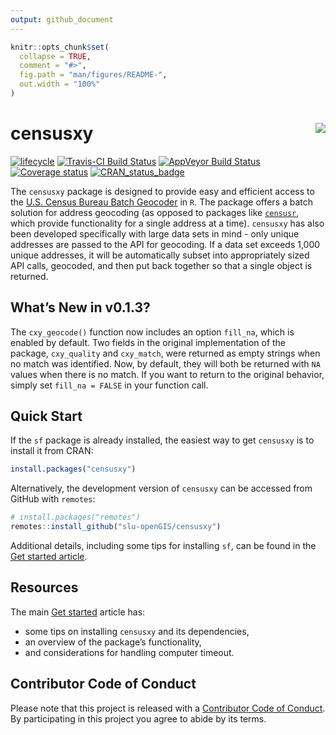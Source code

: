 ```yaml
---
output: github_document
---
```


<!-- index.md is generated from index.Rmd. Please edit that file -->

```r
knitr::opts_chunk$set(
  collapse = TRUE,
  comment = "#>",
  fig.path = "man/figures/README-",
  out.width = "100%"
)
```

# censusxy <img src="man/figures/logo.png" align="right" />

[![lifecycle](https://img.shields.io/badge/lifecycle-maturing-blue.svg)](https://www.tidyverse.org/lifecycle/#maturing)
[![Travis-CI Build Status](https://travis-ci.org/slu-openGIS/censusxy.svg?branch=master)](https://travis-ci.org/slu-openGIS/censusxy)
[![AppVeyor Build Status](https://ci.appveyor.com/api/projects/status/github/slu-openGIS/censusxy?branch=master&svg=true)](https://ci.appveyor.com/project/chris-prener/censusxy)
[![Coverage status](https://codecov.io/gh/slu-openGIS/censusxy/branch/master/graph/badge.svg)](https://codecov.io/github/slu-openGIS/censusxy?branch=master)
[![CRAN_status_badge](http://www.r-pkg.org/badges/version/censusxy)](https://cran.r-project.org/package=censusxy)

The `censusxy` package is designed to provide easy and efficient access to the [U.S. Census Bureau Batch Geocoder](https://geocoding.geo.census.gov/geocoder/) in `R`. The package offers a batch solution for address geocoding (as opposed to packages like [`censusr`](https://CRAN.R-project.org/package=censusr), which provide functionality for a single address at a time). `censusxy` has also been developed specifically with large data sets in mind - only unique addresses are passed to the API for geocoding. If a data set exceeds 1,000 unique addresses, it will be automatically subset into appropriately sized API calls, geocoded, and then put back together so that a single object is returned.

## What's New in v0.1.3?
The `cxy_geocode()` function now includes an option `fill_na`, which is enabled by default. Two fields in the original implementation of the package, `cxy_quality` and `cxy_match`, were returned as empty strings when no match was identified. Now, by default, they will both be returned with `NA` values when there is no match. If you want to return to the original behavior, simply set `fill_na = FALSE` in your function call.

## Quick Start
If the `sf` package is already installed, the easiest way to get `censusxy` is to install it from CRAN:

```r
install.packages("censusxy")
```

Alternatively, the development version of `censusxy` can be accessed from GitHub with `remotes`:

```r
# install.packages("remotes")
remotes::install_github("slu-openGIS/censusxy")
```

Additional details, including some tips for installing `sf`, can be found in the [Get started article](articles/censusxy.html#installation).

## Resources
The main [Get started](articles/censusxy.html) article has:

  * some tips on installing `censusxy` and its dependencies,
  * an overview of the package's functionality,
  * and considerations for handling computer timeout.

## Contributor Code of Conduct
Please note that this project is released with a [Contributor Code of Conduct](.github/CODE_OF_CONDUCT.md). By participating in this project you agree to abide by its terms.
